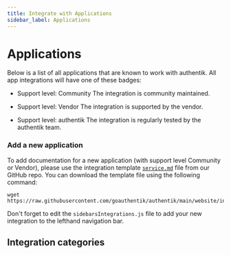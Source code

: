 ```yaml
---
title: Integrate with Applications
sidebar_label: Applications
---
```


# Applications


Below is a list of all applications that are known to work with authentik. All app integrations will have one of these badges:

- <span class="badge badge--secondary">Support level: Community</span> The
  integration is community maintained.

- <span class="badge badge--info">Support level: Vendor</span> The integration
  is supported by the vendor.

- <span class="badge badge--primary">Support level: authentik</span> The
  integration is regularly tested by the authentik team.

### Add a new application

To add documentation for a new application (with support level Community or Vendor), please use the integration template [`service.md`](https://github.com/goauthentik/authentik/blob/main/website/integrations/template/service.md) file from our GitHub repo. You can download the template file using the following command:

```shell
wget https://raw.githubusercontent.com/goauthentik/authentik/main/website/integrations/template/service.md
```

Don't forget to edit the `sidebarsIntegrations.js` file to add your new integration to the lefthand navigation bar.

## Integration categories

<DocCardList />
